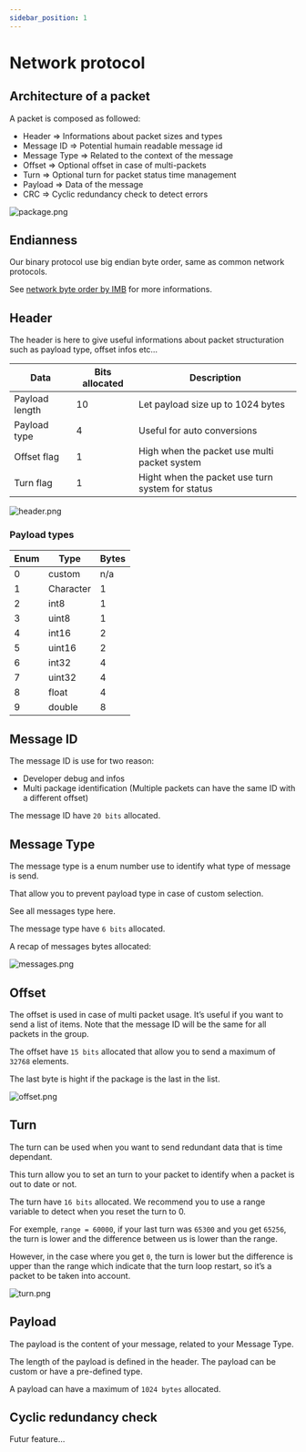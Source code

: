 ```yaml
---
sidebar_position: 1
---
```


# Network protocol

## Architecture of a packet

A packet is composed as followed:

- Header ⇒ Informations about packet sizes and types
- Message ID ⇒ Potential humain readable message id
- Message Type ⇒ Related to the context of the message
- Offset ⇒ Optional offset in case of multi-packets
- Turn ⇒ Optional turn for packet status time management
- Payload ⇒ Data of the message
- CRC ⇒ Cyclic redundancy check to detect errors

![package.png](./img/package.png)

## **Endianness**

Our binary protocol use big endian byte order, same as common network protocols.

See [network byte order by IMB](https://www.ibm.com/docs/en/zvm/7.3?topic=domains-network-byte-order-host-byte-order) for more informations.

## Header

The header is here to give useful informations about packet structuration such as payload type, offset infos etc…

| **Data** | **Bits allocated** | **Description** |
| --- | --- | --- |
| Payload length | 10 | Let payload size up to 1024 bytes |
| Payload type | 4 | Useful for auto conversions |
| Offset flag | 1 | High when the packet use multi packet system |
| Turn flag | 1 | Hight when the packet use turn system for status |

![header.png](./img/header.png)

### Payload types

| Enum | Type | Bytes |
| --- | --- | --- |
| 0 | custom | n/a |
| 1 | Character | 1 |
| 2 | int8 | 1 |
| 3 | uint8 | 1 |
| 4 | int16 | 2 |
| 5 | uint16 | 2 |
| 6 | int32 | 4 |
| 7 | uint32 | 4 |
| 8 | float | 4 |
| 9 | double | 8 |

## Message ID

The message ID is use for two reason:

- Developer debug and infos
- Multi package identification (Multiple packets can have the same ID with a different offset)

The message ID have `20 bits` allocated.

## Message Type

The message type is a enum number use to identify what type of message is send.

That allow you to prevent payload type in case of custom selection.

See all messages type here.

The message type have `6 bits` allocated.

A recap of messages bytes allocated:

![messages.png](./img/messages.png)

## Offset

The offset is used in case of multi packet usage. It’s useful if you want to send a list of items.
Note that the message ID will be the same for all packets in the group.

The offset have `15 bits` allocated that allow you to send a maximum of `32768` elements.

The last byte is hight if the package is the last in the list.

![offset.png](./img/offset.png)

## Turn

The turn can be used when you want to send redundant data that is time dependant.

This turn allow you to set an turn to your packet to identify when a packet is out to date or not.

The turn have `16 bits` allocated. We recommend you to use a range variable to detect when you reset the turn to 0.

For exemple, `range = 60000`, if your last turn was `65300` and you get `65256`, the turn is lower and the difference between us is lower than the range.

However, in the case where you get `0`, the turn is lower but the difference is upper than the range which indicate that the turn loop restart, so it’s a packet to be taken into account.

![turn.png](./img/turn.png)

## Payload

The payload is the content of your message, related to your Message Type.

The length of the payload is defined in the header. The payload can be custom or have a pre-defined type.

A payload can have a maximum of `1024 bytes` allocated.

## Cyclic redundancy check

Futur feature…